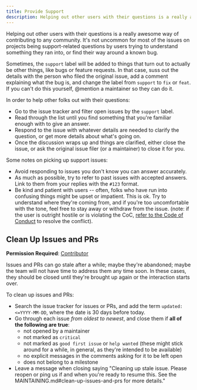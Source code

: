 ```yaml
---
title: Provide Support
description: Helping out other users with their questions is a really awesome way of contributing to any community.
---
```



<CoC />

Helping out other users with their questions is a really awesome way of contributing to any community. It's not uncommon for most of the issues on projects being support-related questions by users trying to understand something they ran into, or find their way around a known bug.

Sometimes, the `support` label will be added to things that turn out to actually be other things, like bugs or feature requests. In that case, suss out the details with the person who filed the original issue, add a comment explaining what the bug is, and change the label from `support` to `fix` or `feat`. If you can't do this yourself, @mention a maintainer so they can do it.

In order to help other folks out with their questions:

-   Go to the issue tracker and filter open issues by the `support` label.
-   Read through the list until you find something that you're familiar enough with to give an answer.
-   Respond to the issue with whatever details are needed to clarify the question, or get more details about what's going on.
-   Once the discussion wraps up and things are clarified, either close the issue, or ask the original issue filer (or a maintainer) to close it for you.

Some notes on picking up support issues:

-   Avoid responding to issues you don't know you can answer accurately.
-   As much as possible, try to refer to past issues with accepted answers. Link to them from your replies with the `#123` format.
-   Be kind and patient with users -- often, folks who have run into confusing things might be upset or impatient. This is ok. Try to understand where they're coming from, and if you're too uncomfortable with the tone, feel free to stay away or withdraw from the issue. (note: if the user is outright hostile or is violating the CoC, [refer to the Code of Conduct](./CODE_OF_CONDUCT.md) to resolve the conflict).

## Clean Up Issues and PRs

**Permission Required**: [Contributor](../contributing/join-the-team#permissions)

Issues and PRs can go stale after a while; maybe they're abandoned; maybe the team will not have time to address them any time soon. In these cases, they should be closed until they're brought up again or the interaction starts over.

To clean up issues and PRs:

-   Search the issue tracker for issues or PRs, and add the term `updated:<=YYYY-MM-DD`, where the date is 30 days before today.
-   Go through each issue _from oldest to newest_, and close them if **all of the following are true**:
	-   not opened by a maintainer
	-   not marked as `critical`
	-   not marked as `good first issue` or `help wanted` (these might stick around for a while, in general, as they're intended to be available)
	-   no explicit messages in the comments asking for it to be left open
	-   does not belong to a milestone
-   Leave a message when closing saying "Cleaning up stale issue. Please reopen or ping us if and when you're ready to resume this. See the MAINTAINING.md#clean-up-issues-and-prs for more details."
